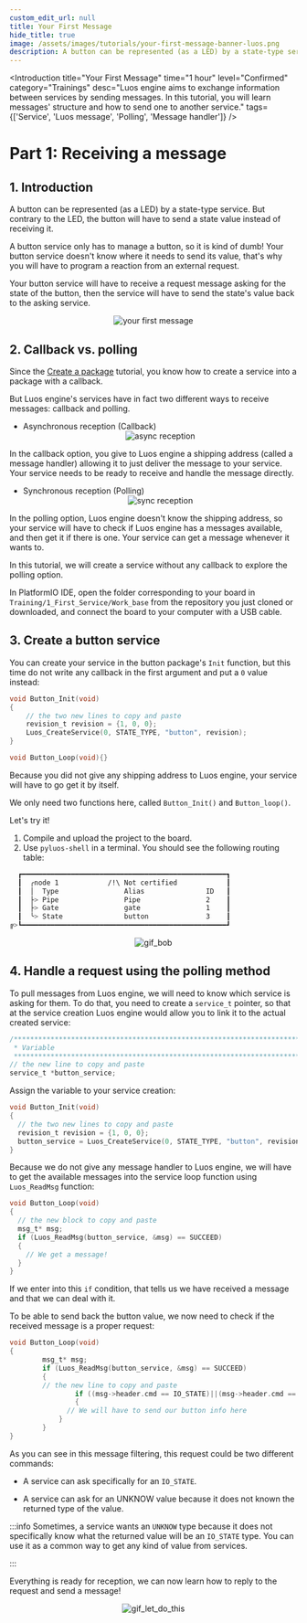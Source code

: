 ```yaml
---
custom_edit_url: null
title: Your First Message
hide_title: true
image: /assets/images/tutorials/your-first-message-banner-luos.png
description: A button can be represented (as a LED) by a state-type service.
---
```




<Introduction
  title="Your First Message"
  time="1 hour"
  level="Confirmed"
  category="Trainings"
  desc="Luos engine aims to exchange information between services by sending messages. In this tutorial, you will learn messages' structure and how to send one to another service."
  tags={['Service', 'Luos message', 'Polling', 'Message handler']}
/>

# Part 1: Receiving a message

## 1. Introduction

A button can be represented (as a LED) by a state-type service. But contrary to the LED, the button will have to send a state value instead of receiving it.

A button service only has to manage a button, so it is kind of dumb! Your button service doesn't know where it needs to send its value, that's why you will have to program a reaction from an external request.

Your button service will have to receive a request message asking for the state of the button, then the service will have to send the state's value back to the asking service.

<div align="center">
  <Image
    sources={{
      light: '/assets/images/tutorials/your-first-message/your-first-message-1.png',
      dark: '/assets/images/tutorials/your-first-message/your-first-message-1-dark.png',
    }}
    alt="your first message"
  />
</div>

## 2. Callback vs. polling

Since the [Create a package](/tutorials/your-first-service/create-a-package) tutorial, you know how to create a service into a package with a callback.

But Luos engine's services have in fact two different ways to receive messages: callback and polling.

- Asynchronous reception (Callback)
  <div align="center">
    <Image
      sources={{
        light: '/assets/images/tutorials/your-first-message/your-first-message-1-1.png',
        dark: '/assets/images/tutorials/your-first-message/your-first-message-1-1-dark.png',
      }}
      alt="async reception"
    />
  </div>

In the callback option, you give to Luos engine a shipping address (called a message handler) allowing it to just deliver the message to your service. Your service needs to be ready to receive and handle the message directly.

- Synchronous reception (Polling)
  <div align="center">
    <Image
      sources={{
        light: '/assets/images/tutorials/your-first-message/your-first-message-1-2.png',
        dark: '/assets/images/tutorials/your-first-message/your-first-message-1-2-dark.png',
      }}
      alt="sync reception"
    />
  </div>

In the polling option, Luos engine doesn't know the shipping address, so your service will have to check if Luos engine has a messages available, and then get it if there is one.
Your service can get a message whenever it wants to.

In this tutorial, we will create a service without any callback to explore the polling option.

In PlatformIO IDE, open the folder corresponding to your board in `Training/1_First_Service/Work_base` from the repository you just cloned or downloaded, and connect the board to your computer with a USB cable.

## 3. Create a button service

You can create your service in the button package's `Init` function, but this time do not write any callback in the first argument and put a `0` value instead:

```c
void Button_Init(void)
{
    // the two new lines to copy and paste
    revision_t revision = {1, 0, 0};
    Luos_CreateService(0, STATE_TYPE, "button", revision);
}

void Button_Loop(void){}
```

Because you did not give any shipping address to Luos engine, your service will have to go get it by itself.

We only need two functions here, called `Button_Init()` and `Button_loop()`.

Let's try it!

1. Compile and upload the project to the board.
2. Use `pyluos-shell` in a terminal. You should see the following routing table:

```bash
  ┏━━━━━━━━━━━━━━━━━━━━━━━━━━━━━━━━━━━━━━━━━━━━━━━━━━┓
  ┃  ╭node 1            /!\ Not certified            ┃
  ┃  │  Type                Alias               ID   ┃
  ┃  ├> Pipe                Pipe                2    ┃
  ┃  ├> Gate                gate                1    ┃
  ┃  ╰> State               button              3    ┃
╔>┗━━━━━━━━━━━━━━━━━━━━━━━━━━━━━━━━━━━━━━━━━━━━━━━━━━┛
```

<div align="center">
  <img
    src="https://media.giphy.com/media/26u4lOMA8JKSnL9Uk/giphy.gif"
    className="gif_tutorial"
    alt="gif_bob"
  />
</div>

## 4. Handle a request using the polling method

To pull messages from Luos engine, we will need to know which service is asking for them. To do that, you need to create a `service_t` pointer, so that at the service creation Luos engine would allow you to link it to the actual created service:

```c
/*******************************************************************************
 * Variable
 ******************************************************************************/
// the new line to copy and paste
service_t *button_service;
```

Assign the variable to your service creation:

```c
void Button_Init(void)
{
  // the two new lines to copy and paste
  revision_t revision = {1, 0, 0};
  button_service = Luos_CreateService(0, STATE_TYPE, "button", revision);
}
```

Because we do not give any message handler to Luos engine, we will have to get the available messages into the service loop function using `Luos_ReadMsg` function:

```c
void Button_Loop(void)
{
  // the new block to copy and paste
  msg_t* msg;
  if (Luos_ReadMsg(button_service, &msg) == SUCCEED)
  {
    // We get a message!
  }
}
```

If we enter into this `if` condition, that tells us we have received a message and that we can deal with it.

To be able to send back the button value, we now need to check if the received message is a proper request:

```c
void Button_Loop(void)
{
		msg_t* msg;
		if (Luos_ReadMsg(button_service, &msg) == SUCCEED)
		{
        // the new line to copy and paste
				if ((msg->header.cmd == IO_STATE)||(msg->header.cmd == UNKNOW)
				{
		      // We will have to send our button info here
		    }
		}
}
```

As you can see in this message filtering, this request could be two different commands:

- A service can ask specifically for an `IO_STATE`.

- A service can ask for an UNKNOW value because it does not known the returned type of the value.

:::info
Sometimes, a service wants an `UNKNOW` type because it does not specifically know what the returned value will be an `IO_STATE` type. You can use it as a common way to get any kind of value from services.

:::

Everything is ready for reception, we can now learn how to reply to the request and send a message!

<div align="center">
  <img
    src="https://media.giphy.com/media/BpGWitbFZflfSUYuZ9/giphy.gif"
    className="gif_tutorial"
    alt="gif_let_do_this"
  />
</div>
